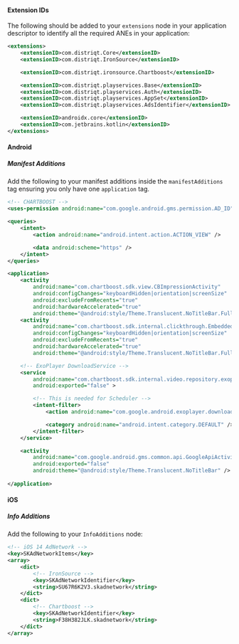
#### Extension IDs

The following should be added to your `extensions` node in your application descriptor to identify all the required ANEs in your application:

```xml
<extensions>
    <extensionID>com.distriqt.Core</extensionID>
    <extensionID>com.distriqt.IronSource</extensionID>

    <extensionID>com.distriqt.ironsource.Chartboost</extensionID>

    <extensionID>com.distriqt.playservices.Base</extensionID>
    <extensionID>com.distriqt.playservices.Auth</extensionID>
    <extensionID>com.distriqt.playservices.AppSet</extensionID>
    <extensionID>com.distriqt.playservices.AdsIdentifier</extensionID>

    <extensionID>androidx.core</extensionID>
    <extensionID>com.jetbrains.kotlin</extensionID>
</extensions>
```



#### Android

##### Manifest Additions


Add the following to your manifest additions inside the `manifestAdditions` tag ensuring you only have one `application` tag. 

```xml
<!-- CHARTBOOST -->
<uses-permission android:name="com.google.android.gms.permission.AD_ID" />

<queries>
    <intent>
        <action android:name="android.intent.action.ACTION_VIEW" />

        <data android:scheme="https" />
    </intent>
</queries>

<application>
    <activity
        android:name="com.chartboost.sdk.view.CBImpressionActivity"
        android:configChanges="keyboardHidden|orientation|screenSize"
        android:excludeFromRecents="true"
        android:hardwareAccelerated="true"
        android:theme="@android:style/Theme.Translucent.NoTitleBar.Fullscreen" />
    <activity
        android:name="com.chartboost.sdk.internal.clickthrough.EmbeddedBrowserActivity"
        android:configChanges="keyboardHidden|orientation|screenSize"
        android:excludeFromRecents="true"
        android:hardwareAccelerated="true"
        android:theme="@android:style/Theme.Translucent.NoTitleBar.Fullscreen" />

    <!-- ExoPlayer DownloadService -->
    <service
        android:name="com.chartboost.sdk.internal.video.repository.exoplayer.VideoRepositoryDownloadService"
        android:exported="false" >

        <!-- This is needed for Scheduler -->
        <intent-filter>
            <action android:name="com.google.android.exoplayer.downloadService.action.RESTART" />

            <category android:name="android.intent.category.DEFAULT" />
        </intent-filter>
    </service>

    <activity
        android:name="com.google.android.gms.common.api.GoogleApiActivity"
        android:exported="false"
        android:theme="@android:style/Theme.Translucent.NoTitleBar" />
        
</application>
```

#### iOS 

##### Info Additions

Add the following to your `InfoAdditions` node:

```xml
<!-- iOS 14 AdNetwork -->
<key>SKAdNetworkItems</key>
<array>
    <dict>
        <!-- IronSource -->
        <key>SKAdNetworkIdentifier</key>
        <string>SU67R6K2V3.skadnetwork</string> 
    </dict>
    <dict>
        <!-- Chartboost -->
        <key>SKAdNetworkIdentifier</key>
        <string>F38H382JLK.skadnetwork</string>
    </dict>
</array>
```

